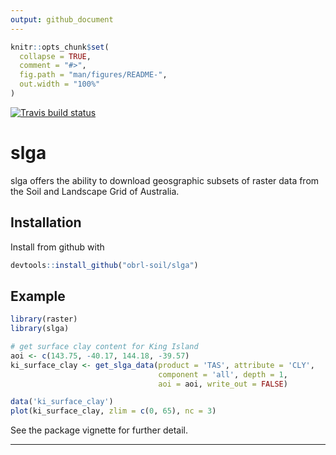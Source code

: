```yaml
---
output: github_document
---
```


<!-- README.md is generated from README.Rmd. Please edit that file -->

```r
knitr::opts_chunk$set(
  collapse = TRUE,
  comment = "#>",
  fig.path = "man/figures/README-",
  out.width = "100%"
)
```

[![Travis build status](https://travis-ci.com/obrl-soil/slga.svg?branch=master)](https://travis-ci.com/obrl-soil/slga)

# slga

slga offers the ability to download geosgraphic subsets of raster data from the Soil and Landscape Grid of Australia.

## Installation

Install from github with

```r
devtools::install_github("obrl-soil/slga")
```

## Example

```r
library(raster)
library(slga)
```

```r
# get surface clay content for King Island
aoi <- c(143.75, -40.17, 144.18, -39.57)
ki_surface_clay <- get_slga_data(product = 'TAS', attribute = 'CLY',
                                 component = 'all', depth = 1,
                                 aoi = aoi, write_out = FALSE)
```

```r
data('ki_surface_clay')
plot(ki_surface_clay, zlim = c(0, 65), nc = 3)
```

See the package vignette for further detail.

*** 
